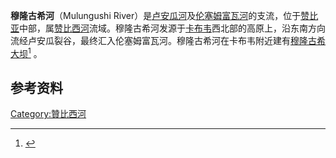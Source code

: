 {{coord|14.8842|S|29.1933|E|display=title}}

'''穆隆古希河'''（Mulungushi River）是[[卢安瓜河|卢安瓜河]]及[[伦塞姆富瓦河|伦塞姆富瓦河]]的支流，位于[[赞比亚|赞比亚]]中部，属[[赞比西河|赞比西河]]流域。穆隆古希河发源于[[卡布韦|卡布韦]]西北部的高原上，沿东南方向流经卢安瓜裂谷，最终汇入伦塞姆富瓦河。穆隆古希河在卡布韦附近建有[[穆隆古希大坝|穆隆古希大坝]]<ref>{{cite web|title=Mulungushi River|url=http://www.encyclo.co.uk/define/Mulungushi%20River|accessdate=2011-07-02}}</ref> 。

==参考资料==
{{reflist}}

{{赞比亚地理小作品}}
{{贊比亞河流}}

{{DEFAULTSORT:Mulungushi}}
[[Category:贊比西河|Category:贊比西河]]